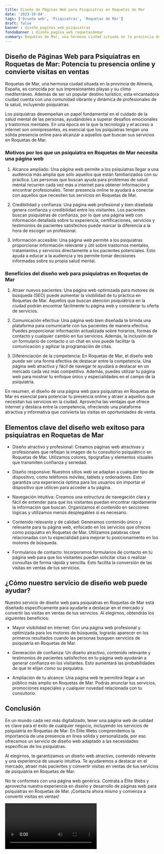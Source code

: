 ```yaml
---
title: Diseño de Páginas Web para Psiquiatras en Roquetas de Mar
date: '2023-10-04'
tags: ['Diseño web', 'Psiquiatras', 'Roquetas de Mar']
draft: false
banner : diseño_paginas_web_psiquiatras
fondoBanner : diseño_pagina_web_roquetasdemar
summary: Roquetas de Mar, una hermosa ciudad situada en la provincia de Almería, España, es conocida por sus impresionantes playas y su clima mediterráneo. Además de ser un popular destino turístico, esta encantadora ciudad cuenta con una comunidad vibrante y dinámica de profesionales de la salud, incluyendo psiquiatras. 
---
```


## **Diseño de Páginas Web para Psiquiatras en Roquetas de Mar: Potencia tu presencia online y convierte visitas en ventas**

Roquetas de Mar, una hermosa ciudad situada en la provincia de Almería, España, es conocida por sus impresionantes playas y su clima mediterráneo. Además de ser un popular destino turístico, esta encantadora ciudad cuenta con una comunidad vibrante y dinámica de profesionales de la salud, incluyendo psiquiatras. 

Los psiquiatras desempeñan un papel fundamental en el cuidado de la salud mental de las personas, ayudándoles a superar desafíos emocionales y trastornos mentales. En una época en la que la tecnología y el acceso a internet son omnipresentes, es esencial que los psiquiatras tengan una sólida presencia online para alcanzar a aquellos que buscan sus servicios en Roquetas de Mar.

### **Motivos por los que un psiquiatra en Roquetas de Mar necesita una página web**

1. Alcance ampliado: Una página web permite a los psiquiatras llegar a una audiencia más amplia que sólo aquellos que están familiarizados con su práctica. Las personas que buscan ayuda para problemas de salud mental recurren cada vez más a internet para obtener información y encontrar profesionales. Tener presencia online te ayudará a conectar con aquellos que necesiten tus servicios en Roquetas de Mar.

2. Credibilidad y confianza: Una página web profesional y bien diseñada genera confianza y credibilidad entre los visitantes. Los pacientes buscan psiquiatras de confianza, por lo que una página web con información detallada sobre tu experiencia, certificaciones, servicios y testimonios de pacientes satisfechos puede marcar la diferencia a la hora de escoger un profesional.

3. Información accesible: Una página web permite a los psiquiatras proporcionar información relevante y útil sobre trastornos mentales, tratamientos y servicios directamente a los pacientes potenciales. Esto ayuda a educar a la audiencia y les permite tomar decisiones informadas sobre su propia salud mental.

### **Beneficios del diseño web para psiquiatras en Roquetas de Mar**

1. Atraer nuevos pacientes: Una página web optimizada para motores de búsqueda (SEO) puede aumentar la visibilidad de tu práctica en Roquetas de Mar. Aquellos que buscan atención psiquiátrica en la ciudad podrán encontrar fácilmente tu página web y considerar tu oferta de servicios.

2. Comunicación efectiva: Una página web bien diseñada te brinda una plataforma para comunicarte con tus pacientes de manera efectiva. Puedes proporcionar información actualizada sobre horarios, formas de contacto y cualquier cambio en tus servicios. Además, la inclusión de un formulario de contacto o un chat en vivo puede facilitar la comunicación y agilizar la programación de citas.

3. Diferenciación de la competencia: En Roquetas de Mar, el diseño web puede ser una forma efectiva de destacar entre la competencia. Una página web atractiva y fácil de navegar te ayudará a destacar en un mercado cada vez más competitivo. Además, puedes utilizar tu página web para mostrar tu enfoque único y especialidades en el campo de la psiquiatría.

En resumen, el diseño de una página web para psiquiatras en Roquetas de Mar es esencial para potenciar tu presencia online y atraer a aquellos que necesitan tus servicios en la ciudad. Aprovecha las ventajas que ofrece internet y destaca entre la competencia, ofreciendo una plataforma atractiva y informativa que convierta las visitas en oportunidades de venta.

<GifSeo />

<Cta />

## Elementos clave del diseño web exitoso para psiquiatras en Roquetas de Mar

- Diseño atractivo y profesional: Creamos páginas web atractivas y profesionales que reflejan la imagen de tu consultorio psiquiátrico en Roquetas de Mar. Utilizamos colores, tipografías y elementos visuales que transmiten confianza y seriedad.

- Diseño responsive: Nuestros sitios web se adaptan a cualquier tipo de dispositivo, como teléfonos móviles, tablets y ordenadores. Esto garantiza una experiencia óptima para los usuarios sin importar el dispositivo que utilicen para acceder a tu página.

- Navegación intuitiva: Creamos una estructura de navegación clara y fácil de entender para que los visitantes puedan encontrar rápidamente la información que buscan. Organizamos el contenido en secciones lógicas y utilizamos menús desplegables si es necesario.

- Contenido relevante y de calidad: Generamos contenido único y relevante para tu página web, enfocado en los servicios que ofreces como psiquiatra en Roquetas de Mar. Utilizamos palabras clave relacionadas con tu especialidad para mejorar tu posicionamiento en los motores de búsqueda.

- Formularios de contacto: Incorporamos formularios de contacto en tu página web para que los visitantes puedan solicitar citas o realizar consultas de forma rápida y sencilla. Esto facilita la conversión de las visitas en ventas de tus servicios.

## ¿Cómo nuestro servicio de diseño web puede ayudar?

Nuestro servicio de diseño web para psiquiatras en Roquetas de Mar está diseñado específicamente para ayudarte a destacar en el mercado y convertir las visitas en ventas de tus servicios. Al elegirnos, obtendrás los siguientes beneficios:

- Mayor visibilidad en internet: Con una página web profesional y optimizada para los motores de búsqueda, lograrás aparecer en los primeros resultados cuando las personas busquen servicios de psiquiatría en Roquetas de Mar.

- Generación de confianza: Un diseño atractivo, contenido relevante y testimonios de pacientes satisfechos en tu página web ayudarán a generar confianza en los visitantes. Esto aumentará las probabilidades de que te elijan como su psiquiatra.

- Ampliación de tu alcance: Una página web te permitirá llegar a un público más amplio en Roquetas de Mar. Podrás anunciar tus servicios, promociones especiales y cualquier novedad relacionada con tu consultorio.

## Conclusión

En un mundo cada vez más digitalizado, tener una página web de calidad es clave para el éxito de cualquier negocio, incluyendo los servicios de psiquiatría en Roquetas de Mar. En Élite Webs comprendemos la importancia de una presencia en línea sólida y personalizada, por eso ofrecemos un servicio de diseño web adaptado a las necesidades específicas de los psiquiatras.

Al elegirnos, te garantizamos un diseño web atractivo, contenido relevante y una experiencia de usuario intuitiva. Te ayudaremos a destacar en el mercado, atraer más pacientes y convertir visitas en ventas de tus servicios de psiquiatría en Roquetas de Mar.

No te conformes con una página web genérica. Contrata a Élite Webs y aprovecha nuestra experiencia en diseño y desarrollo de páginas web para psiquiatras en Roquetas de Mar. ¡Contacta ahora mismo y comienza a convertir visitas en ventas!

<Video />

<CtaBot job='Psiquiatras' city='Roquetas de Mar'/>

<Gmaps query='Roquetas de Mar+españa+maps' />